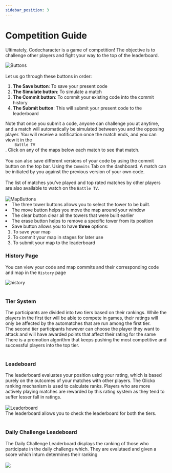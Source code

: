 ```yaml
---
sidebar_position: 3
---
```


# Competition Guide

Ultimately, Codecharacter is a game of competition! The objective is to challenge other players and fight your way to the top of the leaderboard.

<img
    src="/img/Overview/CompetitionGuide/buttons.png"
    alt="Buttons"
    align="center"
/>
<br />
<br />
Let us go through these buttons in order:
<ol>
    <li><b>The Save button</b>: To save your present code</li>
    <li><b>The Simulate button</b>: To simulate a match</li>
    <li><b>The Commit button</b>: To commit your existing code into the commit history</li>
    <li><b>The Submit button</b>: This will submit your present code to the leaderboard</li>
</ol>
Note that once you submit a code, anyone can challenge you at anytime, and a match
will automatically be simulated between you and the opposing player. You will receive
a notification once the match ends, and you can view it in the <code>
    Battle TV
</code>
. Click on any of the maps below each match to see that match.
<br />
<br />
You can also save different versions of your code by using the commit button on
the top bar. Using the <code>Commits</code> Tab on the dashboard. A match can be
initiated by you against the previous version of your own code.
<br />
<br />
The list of matches you’ve played and top rated matches by other players are
also available to watch on the <code>Battle TV</code>.
<br />
<br />
<img
    src="/img/Overview/CompetitionGuide/MapButtons.png"
    alt="MapButtons"
    align="center"
/>
<li>The three tower buttons allows you to select the tower to be built.</li>
<li>The move button helps you move the map around your window</li>
<li>The clear button clear all the towers that were built earlier</li>
<li>The erase button helps to remove a specific tower from its position</li>
<li>
    Save button allows you to have <b>three</b> options:
    <ol>
        <li>To save your map</li>
        <li>To commit your map in stages for later use</li>
        <li>To submit your map to the leaderboard</li>
    </ol>
</li>

<h3>History Page </h3>
You can view your code and map commits and their corresponding code and map in the <code>History</code> page

<img
    src="/img/Overview/CompetitionGuide/history.png"
    alt="history"
    align="center"
/>
<br />
<br />
<h3>Tier System</h3>
The participants are divided into two tiers based on their rankings. While the players in the first tier will be able to compete in games, 
their ratings will only be affected by the automatches that are run among the first tier.
<br />
The second tier participants however can choose the player they want to attack and will have awarded points that affect their rating for 
the same
<br />
There is a promotion algorithm that keeps pushing the most competitive and successful players into the top tier.
<br />
<br />
<h3>Leadeboard </h3>
The leaderboard evaluates your position using your rating, which is based purely
on the outcomes of your matches with other players. The Glicko ranking mechanism
is used to calculate ranks. Players who are more actively playing matches are rewarded
by this rating system as they tend to suffer lesser fall in ratings.
<br />
<br />
<img
    src="/img/Overview/CompetitionGuide/leaderboard.png"
    alt="Leaderboard"
    align="center"
/>
<br /> The leaderboard allows you
to check the leaderboard for both the tiers.
<br/>
<br />
<h3> Daily Challenge Leadeboard </h3>
The Daily Challenge Leaderboard displays the ranking of those who participate in the daily challengs 
which. They are evalutaed and given a score which inturn determines their ranking
<br />
<br />
<img 
    src="/img/Overview/CompetitionGuide/dcLeaderboard.png"
    al="DC Leaderboard"
    align="center"
/>
